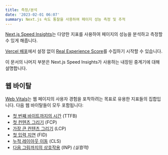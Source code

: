```yaml
---
title: 측정/분석
date: '2023-02-01 06:07'
summary: Next.js 속도 통찰을 사용하여 페이지 성능 측정 및 추적
---
```


<TOCInline toc={props.toc} asDisclosure />



[Next.js Speed Insights](https://nextjs.org/analytics)는 다양한 지표를 사용하여 페이지의 성능을 분석하고 측정할 수 있게 해줍니다.

[Vercel 배포](https://vercel.com/docs/concepts/speed-insights?utm_source=next-site&utm_medium=docs&utm_campaign=next-website)에서 설정 없이 [Real Experience Score](https://vercel.com/docs/concepts/speed-insights#core-web-vitals-explained?utm_source=next-site&utm_medium=docs&utm_campaign=next-website)를 수집하기 시작할 수 있습니다.

이 문서의 나머지 부분은 Next.js Speed Insights가 사용하는 내장된 중계기에 대해 설명합니다.

## 웹 바이탈

[Web Vitals](https://web.dev/vitals/)는 웹 페이지의 사용자 경험을 포착하려는 목표로 유용한 지표들의 집합입니다. 다음 웹 바이탈들이 모두 포함됩니다:

- [첫 번째 바이트까지의 시간](https://developer.mozilla.org/docs/Glossary/Time_to_first_byte) (TTFB)
- [첫 컨텐츠 그리기](https://developer.mozilla.org/docs/Glossary/First_contentful_paint) (FCP)
- [가장 큰 컨텐츠 그리기](https://web.dev/lcp/) (LCP)
- [첫 입력 지연](https://web.dev/fid/) (FID)
- [누적 레이아웃 이동](https://web.dev/cls/) (CLS)
- [다음 그림까지의 상호작용](https://web.dev/inp/) (INP) _(실험적)_

